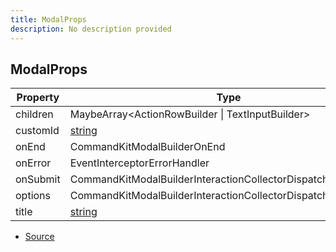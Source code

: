 ```yaml
---
title: ModalProps
description: No description provided
---
```


## ModalProps

| Property | Type | Value |
| ----------- | ----------- | ----------- |
| children | MaybeArray\<ActionRowBuilder \| TextInputBuilder> | N/A |
| customId | [string](https://developer.mozilla.org/en-US/docs/Web/JavaScript/Reference/Global_Objects/String) | N/A |
| onEnd | CommandKitModalBuilderOnEnd | N/A |
| onError | EventInterceptorErrorHandler | N/A |
| onSubmit | CommandKitModalBuilderInteractionCollectorDispatch | N/A |
| options | CommandKitModalBuilderInteractionCollectorDispatchContextData | N/A |
| title | [string](https://developer.mozilla.org/en-US/docs/Web/JavaScript/Reference/Global_Objects/String) | N/A |


- [Source](https://github.com/underctrl-io/commandkit/blob/f8cc07d11d2ae5ed7f529adff1649936223e27b2/packages/commandkit/src/components/modal/Modal.ts#L12)